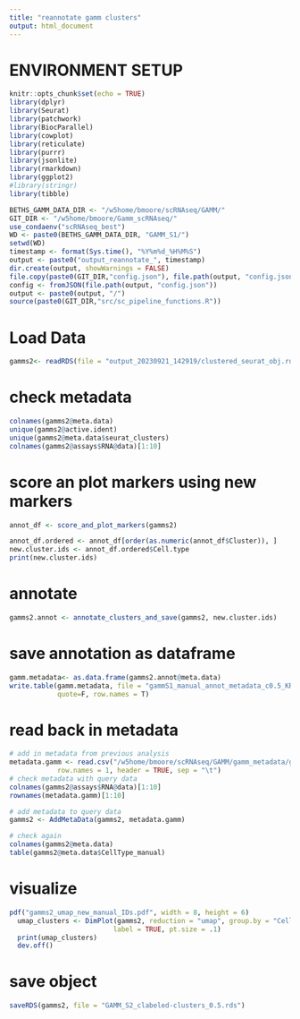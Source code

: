 ```yaml
---
title: "reannotate gamm clusters"
output: html_document
---
```


# ENVIRONMENT SETUP

```r
knitr::opts_chunk$set(echo = TRUE)
library(dplyr)
library(Seurat)
library(patchwork)
library(BiocParallel)
library(cowplot)
library(reticulate)
library(purrr)
library(jsonlite)
library(rmarkdown)
library(ggplot2)
#library(stringr)
library(tibble)

BETHS_GAMM_DATA_DIR <- "/w5home/bmoore/scRNAseq/GAMM/"
GIT_DIR <- "/w5home/bmoore/Gamm_scRNAseq/"
use_condaenv("scRNAseq_best")
WD <- paste0(BETHS_GAMM_DATA_DIR, "GAMM_S1/")
setwd(WD)
timestamp <- format(Sys.time(), "%Y%m%d_%H%M%S")
output <- paste0("output_reannotate_", timestamp)
dir.create(output, showWarnings = FALSE)
file.copy(paste0(GIT_DIR,"config.json"), file.path(output, "config.json"))
config <- fromJSON(file.path(output, "config.json"))
output <- paste0(output, "/")
source(paste0(GIT_DIR,"src/sc_pipeline_functions.R"))
```
# Load Data
```r
gamms2<- readRDS(file = "output_20230921_142919/clustered_seurat_obj.rds")
```
# check metadata
```r
colnames(gamms2@meta.data)
unique(gamms2@active.ident)
unique(gamms2@meta.data$seurat_clusters)
colnames(gamms2@assays$RNA@data)[1:10]
```

# score an plot markers using new markers
```r
annot_df <- score_and_plot_markers(gamms2)
```

```r

annot_df.ordered <- annot_df[order(as.numeric(annot_df$Cluster)), ]
new.cluster.ids <- annot_df.ordered$Cell.type
print(new.cluster.ids)
```
# annotate
```r
gamms2.annot <- annotate_clusters_and_save(gamms2, new.cluster.ids)
```
# save annotation as dataframe
```r
gamm.metadata<- as.data.frame(gamms2.annot@meta.data)
write.table(gamm.metadata, file = "gammS1_manual_annot_metadata_c0.5_KR.txt", sep="\t", 
            quote=F, row.names = T)
```

# read back in metadata
```r
# add in metadata from previous analysis
metadata.gamm <- read.csv("/w5home/bmoore/scRNAseq/GAMM/gamm_metadata/gammS2_manual_annot_metadata_c0.5.txt", 
            row.names = 1, header = TRUE, sep = "\t")
# check metadata with query data
colnames(gamms2@assays$RNA@data)[1:10]
rownames(metadata.gamm)[1:10]

# add metadata to query data
gamms2 <- AddMetaData(gamms2, metadata.gamm)

# check again
colnames(gamms2@meta.data)
table(gamms2@meta.data$CellType_manual)
```
# visualize
```r
pdf("gamms2_umap_new_manual_IDs.pdf", width = 8, height = 6)
  umap_clusters <- DimPlot(gamms2, reduction = "umap", group.by = "CellType_manual", 
                          label = TRUE, pt.size = .1)
  print(umap_clusters)
  dev.off()
```
# save object
```r
saveRDS(gamms2, file = "GAMM_S2_clabeled-clusters_0.5.rds")
```
